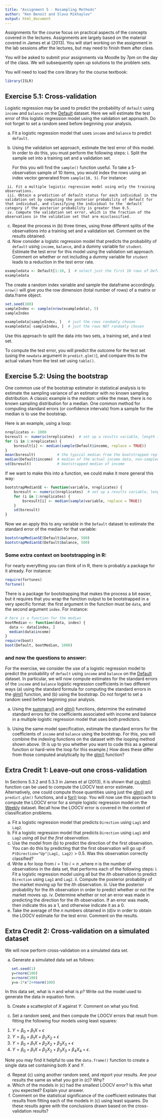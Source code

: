 ```yaml
---
title: "Assignment 5 - Resampling Methods"
author: "Ken Benoit and Slava Mikhaylov"
output: html_document
---
```


Assignments for the course focus on practical aspects of the concepts covered in the lectures. Assignments are largely based on the material covered in James et al (2013). You will start working on the assignment in the lab sessions after the lectures, but may need to finish them after class.

You will be asked to submit your assignments via Moodle by 7pm on the day of the class. We will subsequently open up solutions to the problem sets. 

You will need to load the core library for the course textbook:
```r
library(ISLR)
```


## Exercise 5.1: Cross-validation

Logistic regression may be used to predict the probability of `default` using `income` and `balance` on the [Default](http://bit.ly/R_ISLR_Default) dataset. Here we will estimate the test error of this logistic regression model using the validation set approach. Do not forget to set a random seed before beginning your analysis.

   (a) Fit a logistic regression model that uses `income` and `balance` to predict `default`.
   (b) Using the validation set approach, estimate the test error of this model. In order to do this, you must perform the following steps:
     i. Split the sample set into a training set and a validation set.
     
        For this you will find the `sample()` function useful.  To take a 5-observation sample of 10 items, you would index the rows using an index vector generated from `sample(10, 5)`.  For instance:
        
     
     ii. Fit a multiple logistic regression model using only the training observations.
     iii. Obtain a prediction of default status for each individual in the validation set by computing the posterior probability of default for that individual, and classifying the individual to the `default` category if the posterior probability is greater than 0.5.
     iv. Compute the validation set error, which is the fraction of the observations in the validation set that are misclassified.
   (c) Repeat the process in (b) three times, using three different splits of the observations into a training set and a validation set. Comment on the results obtained.
   (d) Now consider a logistic regression model that predicts the probability of `default` using `income`, `balance`, and a dummy variable for `student`. Estimate the test error for this model using the validation set approach. Comment on whether or not including a dummy variable for `student` leads to a reduction in the test error rate.
```r
exampledata <- Default[1:10, ]  # select just the first 10 rows of Default
exampledata
```
The create a random index variable and sample the dataframe accordingly.  `nrow()` will give you the row dimension (total number of rows) of a matrix or data.frame object.
```r
set.seed(100)
sampleIndex <- sample(nrow(exampledata), 5)
sampleIndex

exampledata[sampleIndex, ]   # just the rows randomly chosen
exampledata[-sampleIndex, ]  # just the rows NOT randomly chosen
```
Use this approach to split the data into two sets, a training set, and a test set.

To compute the test error, you will predict the outcome for the test set (using the `newdata` argument in `predict.glm()`), and compare this to the actual values from the test set using `table()`.


## Exercise 5.2: Using the bootstrap

  One common use of the bootstrap estimator in statistical analysis is to estimate the sampling variance of an estimator with no known sampling distribution.  A classic example is the *median*: unlike the mean, there is no known sampling distribution for a median.  One common method for computing standard errors (or confidence intervals) from a sample for the median is to use the bootstrap.

Here is an example, using a loop:
```r
nreplicates <- 1000
bsresult <- numeric(nreplicates)  # set up a results variable, length 1000
for (i in 1:nreplicates) {
    bsresult[i] <- median(sample(Default$income, replace = TRUE))
}
mean(bsresult)          # the typical median from the bootstrapped replicates
median(Default$income)  # median of the actual income data, non-sampled
sd(bsresult)            # bootstrapped median of income
```

If we want to make this into a function, we could make it more general this way:
```r
bootstrapMedianSE <- function(variable, nreplicates) {
    bsresult <- numeric(nreplicates)  # set up a results variable, length 1000
    for (i in 1:nreplicates) {
        bsresult[i] <- median(sample(variable, replace = TRUE))
    }
    sd(bsresult)
}
```
Now we an apply this to any variable in the `Default` dataset to estimate the standard error of the median for that variable:
```r
bootstrapMedianSE(Default$balance, 500)
bootstrapMedianSE(Default$balance, 500)
```

### Some extra context on bootstrapping in R:

For nearly everything you can think of in R, there is probably a package for it already.  For instance:
```r
require(fortunes)
fortune()
```

There is a package for bootstrapping that makes the process a bit easier, but it requires that you wrap the function output to be bootstrapped in a very specific format: the first argument in the function must be `data`, and the second argument `index`.  For instance:
```r
# here is a function for the median
bootMedian <- function(data, index) {
  data <- data[index, ]
  median(data$income)
}
require(boot)
boot(Default, bootMedian, 1000)
```

### and now the questions to answer:

For the exercise, we consider the use of a logistic regression model to predict the probability of `default` using `income` and `balance` on the [Default](http://bit.ly/R_ISLR_Default) dataset. In particular, we will now compute estimates for the standard errors of the `income` and `balance` logistic regression coefficients in two different ways (a) using the standard formula for computing the standard errors in the [glm()](http://bit.ly/R_glm) function, and (b) using the bootstrap. Do not forget to set a random seed before beginning your analysis.

   (a) Using the [summary()](http://bit.ly/R_summary) and [glm()](http://bit.ly/R_glm) functions, determine the estimated standard errors for the coefficients associated with income and balance in a multiple logistic regression model that uses both predictors.  
   
   (b) Using the same model specification, estimate the standard errors for the coefficients of `income` and `balance` using the bootstrap. For this, you will combine the indexing functions on the dataset with the looping method shown above.  (It is up to you whether you want to code this as a general function or hard-wire the loop for this example.)  How does these differ from those computed analytically by the [glm()](http://bit.ly/R_glm) function?



## Extra Credit 1: Leave-out one cross-validation

In Sections 5.3.2 and 5.3.3 in James et al (2013), it is shown that [cv.glm()](http://bit.ly/R_cv_glm) function can be used to compute the LOOCV test error estimate. Alternatively, one could compute those quantities using just the [glm()](http://bit.ly/R_glm) and `predict.glm()` functions, and a [for()](http://bit.ly/R_Control) loop. You will now use this approach to compute the LOOCV error for a simple logistic regression model on the [Weekly](http://bit.ly/R_ISLR_Weekly) dataset. Recall how the LOOCV error is covered in the context of classification problems.

   (a) Fit a logistic regression model that predicts `Direction` using `Lag1` and `Lag2`.
   (b) Fit a logistic regression model that predicts `Direction` using `Lag1` and `Lag2` *using all but the first observation*.
   (c) Use the model from (b) to predict the direction of the first observation. You can do this by predicting that the first observation will go up if `P(Direction="Up"|Lag1, Lag2)` > 0.5. Was this observation correctly classified?
   (d) Write a for loop from $i=1$ to $i=n$ ,where $n$ is the number of observations in the data set, that performs each of the following steps:
    i. Fit a logistic regression model using all but the $i$th observation to predict `Direction` using `Lag1` and `Lag2`.
    ii. Compute the posterior probability of the market moving up for the $i$th observation.
    iii. Use the posterior probability for the $i$th observation in order to predict whether or not the market moves up.
    iv. Determine whether or not an error was made in predicting the direction for the $i$th observation. If an error was made, then indicate this as a 1, and otherwise indicate it as a 0.
   (e) Take the average of the $n$ numbers obtained in (d)iv in order to obtain the LOOCV estimate for the test error. Comment on the results.
   
   
## Extra Credit 2: Cross-validation on a simulated dataset

We will now perform cross-validation on a simulated data set.

   (a) Generate a simulated data set as follows:
```R
   set.seed(1)
   y=rnorm(100)
   x=rnorm(100)
   y=x-2*x^2+rnorm(100)
```
In this data set, what is $n$ and what is $p$? Write out the model used to generate the data in equation form.

   (b) Create a scatterplot of $X$ against $Y$. Comment on what you find.
   
   (c) Set a random seed, and then compute the LOOCV errors that result from fitting the following four models using least squares:
   1. $Y = \beta_0 + \beta_1 X + \epsilon$
   2. $Y = \beta_0 + \beta_1 X + \beta_2 X_2 + \epsilon$
   3. $Y = \beta_0 + \beta_1 X + \beta_2 X_2 + \beta_3 X_3 + \epsilon$
   4. $Y = \beta_0 + \beta_1 X + \beta_2 X_2 + \beta_3 X_3 + \beta_4 X_4 + \epsilon$.

Note you may find it helpful to use the `data.frame()` function
to create a single data set containing both $X$ and $Y$.

   (d) Repeat (c) using another random seed, and report your results. Are your results the same as what you got in (c)? Why?
   (e) Which of the models in (c) had the smallest LOOCV error? Is this what you expected? Explain your answer.
   (f) Comment on the statistical significance of the coefficient estimates that results from fitting each of the models in (c) using least squares. Do these results agree with the conclusions drawn based on the cross-validation results?